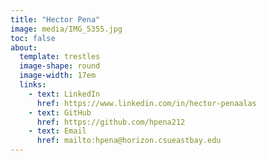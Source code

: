 ```yaml
---
title: "Hector Pena"
image: media/IMG_5355.jpg
toc: false
about: 
  template: trestles
  image-shape: round
  image-width: 17em
  links:
    - text: LinkedIn
      href: https://www.linkedin.com/in/hector-penaalas
    - text: GitHub
      href: https://github.com/hpena212
    - text: Email
      href: mailto:hpena@horizon.csueastbay.edu
---
```

